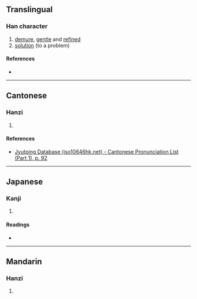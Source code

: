 {{character info/new}}
==Translingual==

===Han character===
{{Han char|rn=38|rad=女|as=05|sn=8|four=|canj=VOS|ids=⿰女乍}}

# [[demure]], [[gentle]] and [[refined]]
# [[solution]] (to a problem)

====References====
* {{Han ref|kx=0257.170|dkj=06127|dj=0522.130|hdz=21038.020|uh=59B0|ud=22960}}

----

==Cantonese==

===Hanzi===
{{yue-hanzi|jyut=[[zoek3]]|y=jeuk3}}

# {{rfdef|yue|sort=女05}}

====References====
* [http://www.iso10646hk.net/jp/document/download.jsp Jyutping Database (iso10646hk.net) - Cantonese Pronunciation List (Part 1), p. 92]

----

==Japanese==

===Kanji===
{{ja-kanji|grade=|rs=女05}}

# {{rfdef|ja|sort=女05}}

====Readings====
* {{ja-readings|on=[[ちゃく]] (chaku)|kun=[[しずか]] (shizuka)}}

----

==Mandarin==

===Hanzi===
{{cmn-hanzi|pin=[[zhuó]] ([[zhuo2]]), [[nǐ]] ([[ni3]])|wg=cho<sup>2</sup>, ni<sup>3</sup>}}

# {{rfdef|cmn|sort=女05}}
